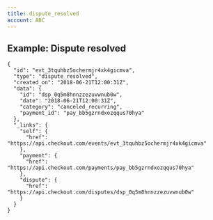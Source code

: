 ```yaml
---
title: dispute_resolved
account: ABC
---
```


Example: Dispute resolved
-------------------------

    {
      "id": "evt_3tquhbz5ochermjr4xk4gicmva",
      "type": "dispute_resolved",
      "created_on": "2018-06-21T12:00:31Z",
      "data": {
        "id": "dsp_0q5m8hnnzzezuvwnub0w",
        "date": "2018-06-21T12:00:31Z",
        "category": "canceled_recurring",
        "payment_id": "pay_bb5gzrndxozqqus70hya"
      },
      "_links": {
        "self": {
          "href": "https://api.checkout.com/events/evt_3tquhbz5ochermjr4xk4gicmva"
        },
        "payment": {
          "href": "https://api.checkout.com/payments/pay_bb5gzrndxozqqus70hya"
        },
        "dispute": {
          "href": "https://api.checkout.com/disputes/dsp_0q5m8hnnzzezuvwnub0w"
        }
      }
    }
